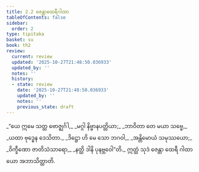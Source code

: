 ```yaml
---
title: 2.2 ဇေန္တာထေရီဂါထာ
tableOfContents: false
sidebar:
  order: 2
type: tipitaka
basket: su
book: th2
review:
  current: review
  updated: '2025-10-27T21:48:50.036933'
  updated_by: ''
  notes: ''
  history:
  - state: review
    date: '2025-10-27T21:48:50.036933'
    updated_by: ''
    notes: ''
    previous_state: draft
---
```



<ReviewStatus review={frontmatter.review} showDetails={true} />

<HypothesisAnnotation frontmatter={frontmatter} />

<DynamicBreadcrumb />

<Division number="21" book="th2" e="ch" v="19" p="381">

<Paragraph number="42" type="verses" book="th2">
_“ယေ ဣမေ သတ္တ ဗောဇ္ဈင်္ဂါ,_  
_မဂ္ဂါ နိဗ္ဗာနပတ္တိယာ;_  
_ဘာဝိတာ တေ မယာ သဗ္ဗေ,_  
_ယထာ ဗုဒ္ဓေန ဒေသိတာ._  

</Paragraph>

</Division>
<Division number="22" book="th2" e="ch" v="19" p="381">

<Paragraph number="43" type="verses" book="th2">
_ဒိဋ္ဌော ဟိ မေ သော ဘဂဝါ,_  
_အန္တိမောယံ သမုဿယော;_  
_ဝိက္ခီဏော ဇာတိသံသာရော,_  
_နတ္ထိ ဒါနိ ပုနဗ္ဘဝေါ”တိ._  

</Paragraph>

<Paragraph number="44" book="th2">
ဣတ္ထံ သုဒံ ဇေန္တာ ထေရီ ဂါထာယော အဘာသိတ္ထာတိ.
</Paragraph>
</Division>